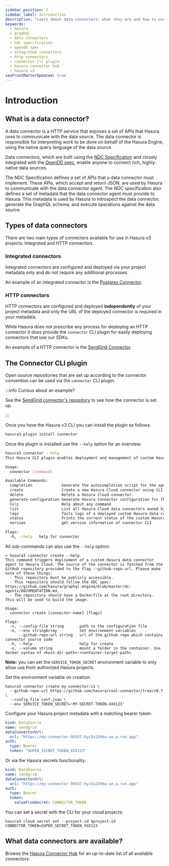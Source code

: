 ```yaml
---
sidebar_position: 2
sidebar_label: Introduction
description: "Learn about data connectors: what they are and how to use the connector CLI plugin in Hasura. Discover how to create, deploy and manage data connectors in Hasura v3 projects."
keywords:
  - hasura
  - graphql
  - data connectors
  - ndc specification
  - opendd spec
  - integrated connectors
  - http connectors
  - connector cli plugin
  - hasura connector hub
  - hasura v3
seoFrontMatterUpdated: true
---
```


# Introduction

## What is a data connector?

A data connector is a HTTP service that exposes a set of APIs that Hasura uses to communicate with the data source. The
data connector is responsible for interpreting work to be done on behalf of the Hasura Engine, using the native query
language of the data source.

Data connectors, which are built using the [NDC Specification](http://hasura.github.io/ndc-spec/) and closely integrated
with the [OpenDD spec](https://github.com/hasura/open-data-domain-specification), enable anyone to connect rich,
highly-native data sources.

The NDC Specification defines a set of APIs that a data connector must implement. These APIs, which accept and return
JSON, are used by Hasura to communicate with the data connector agent. The NDC specification also defines a set of
metadata that the data connector agent must provide to Hasura. This metadata is used by Hasura to introspect the data
connector, generate the GraphQL schema, and execute operations against the data source.

## Types of data connectors

There are two main types of connectors available for use in Hasura v3 projects: Integrated and HTTP connectors.

### Integrated connectors

Integrated connectors are configured and deployed via your project metadata only and do not require any additional
processes.

An example of an integrated connector is the [Postgres Connector](https://hasura.io/connectors/postgres).

### HTTP connectors

HTTP connectors are configured and deployed **independently** of your project metadata and only the URL of the deployed
connector is required in your metadata.

While Hasura does not prescribe any process for deploying an HTTP connector it does provide the `connector` CLI plugin
for easily deploying connectors that use our SDKs.

An example of a HTTP connector is the [SendGrid Connector](https://hasura.io/connectors/sendgrid).

## The Connector CLI plugin

Open source repositories that are set up according to the connector convention can be used via the `connector` CLI
plugin.

:::info Curious about an example?

See the [SendGrid connector's repository](https://github.com/hasura/ndc-sendgrid/tree/main#sendgrid-connector) to see
how the connector is set up.

:::

Once you have the Hasura v3 CLI you can install the plugin as follows:

```bash
hasura3 plugin install connector
```

Once the plugin is installed use the `--help` option for an overview:

```bash
hasura3 connector --help
This Hasura CLI plugin enables deployment and management of custom Hasura data connector agent to Hasura cloud.

Usage:
  connector [command]

Available Commands:
  completion             Generate the autocompletion script for the specified shell
  create                 Create a new Hasura Cloud connector using CLI
  delete                 Delete a Hasura Cloud connector.
  generate-configuration Generate Hasura Connector configuration for the connector given in the flag --github-repo-url
  help                   Help about any command
  list                   List all Hasura Cloud data connectors owned by the user.
  logs                   Tails logs of a deployed custom Hasura data connector.
  status                 Prints the current status of the custom Hasura data connector deployment.
  version                get version information of connector CLI

Flags:
  -h, --help   help for connector
```

All sub-commands can also use the `--help` option:

```
> hasura3 connector create --help
This command triggers deployment of a custom Hasura data connector agent to Hasura Cloud. The source of the connector is fetched from the GitHub repository provided to the flag --github-repo-url. Please make note of these things:
  - This repository must be publicly accessible.
  - This repository should follow the GDC spec: https://github.com/hasura/graphql-engine/blob/master/dc-agents/DOCUMENTATION.md.
  - The repository should have a Dockerfile at the root directory. This will be used to build the image.

Usage:
  connector create [connector-name] [flags]

Flags:
  -c, --config-file string       path to the configuration file
  -e, --env stringArray          Set environment variables
      --github-repo-url string   url of the github repo which contains connector source code
  -h, --help                     help for create
  -v, --volume string            mount a folder in the container. Use docker syntax of <host-dir-path>:<container-target-path>
```

**Note:** you can set the `SERVICE_TOKEN_SECRET` environment variable to only allow use from authorized Hasura projects.

Set the environment variable on creation:

```
hasura3 connector create my-connector:v1 \
  --github-repo-url https://github.com/hasura/cool-connector/tree/v0.7 \
  --config-file conf.json \
  --env SERVICE_TOKEN_SECRET='MY-SECRET-TOKEN-XXX123'
```

Configure your Hasura project metadata with a matching bearer token:

```yaml
kind: DataSource
name: sendgrid
dataConnectorUrl:
  url: "https://my-connector-9XXX7-hyc5v23h6a-ue.a.run.app"
auth:
  type: Bearer
  token: "SUPER_SECRET_TOKEN_XXX123"
```

Or via the Hasura secrets functionality:

```yaml
kind: DataSource
name: sendgrid
dataConnectorUrl:
  url: "https://my-connector-9XXX7-hyc5v23h6a-ue.a.run.app"
auth:
  type: Bearer
  token:
    valueFromSecret: CONNECTOR_TOKEN
```

You can set a secret with the CLI for your cloud projects:

```
hasura3 cloud secret set --project-id $project-id CONNECTOR_TOKEN=SUPER_SECRET_TOKEN_XXX123
```

## What data connectors are available?

Browse the [Hasura Connector Hub](https://hasura.io/connectors) for an up-to-date list of all available connectors.
